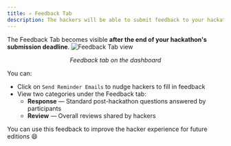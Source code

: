 ```yaml
---
title: ✍ Feedback Tab
description: The hackers will be able to submit feedback to your hackathon, and the Feedback Tab helps you keep track of that.
---
```


<Callout title="Availability" type="info">
  The Feedback Tab becomes visible <strong>after the end of your hackathon's submission deadline</strong>.
</Callout>

<img src="/assets/image-168.png" alt="Feedback Tab view" />
<p align="center"><i>Feedback tab on the dashboard</i></p>

You can:

- Click on <code>Send Reminder Emails</code> to nudge hackers to fill in feedback
- View two categories under the Feedback tab:
  - **Response** — Standard post-hackathon questions answered by participants
  - **Review** — Overall reviews shared by hackers

<Callout title="Use It to Improve!" type="info">
  You can use this feedback to improve the hacker experience for future editions 😄
</Callout>
